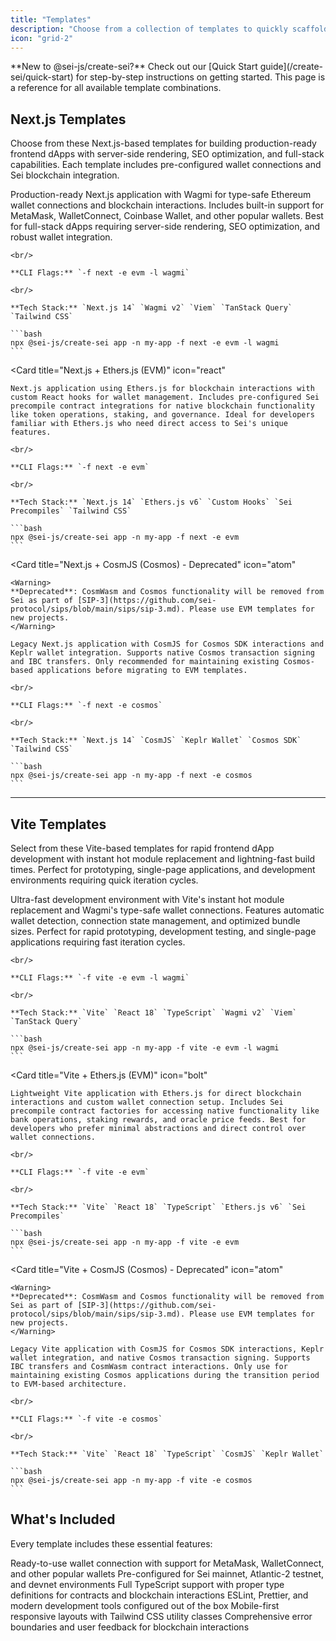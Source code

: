 ```yaml
---
title: "Templates"
description: "Choose from a collection of templates to quickly scaffold your Sei dApps. Each template comes pre-configured with wallet connection, network setup, and essential development tools."
icon: "grid-2"
---
```


<Info>
**New to @sei-js/create-sei?** Check out our [Quick Start guide](/create-sei/quick-start) for step-by-step instructions on getting started. This page is a reference for all available template combinations.
</Info>

## Next.js Templates

Choose from these Next.js-based templates for building production-ready frontend dApps with server-side rendering, SEO optimization, and full-stack capabilities. Each template includes pre-configured wallet connections and Sei blockchain integration.

<CardGroup cols={1}>
  <Card
    title="Next.js + Wagmi (EVM)"
    icon="react"
  >
    Production-ready Next.js application with Wagmi for type-safe Ethereum wallet connections and blockchain interactions. Includes built-in support for MetaMask, WalletConnect, Coinbase Wallet, and other popular wallets. Best for full-stack dApps requiring server-side rendering, SEO optimization, and robust wallet integration.
    
    <br/>
    
    **CLI Flags:** `-f next -e evm -l wagmi`
    
    <br/>

    **Tech Stack:** `Next.js 14` `Wagmi v2` `Viem` `TanStack Query` `Tailwind CSS`
    
    ```bash
    npx @sei-js/create-sei app -n my-app -f next -e evm -l wagmi
    ```
  </Card>

  <Card
    title="Next.js + Ethers.js (EVM)"
    icon="react"
  >
    Next.js application using Ethers.js for blockchain interactions with custom React hooks for wallet management. Includes pre-configured Sei precompile contract integrations for native blockchain functionality like token operations, staking, and governance. Ideal for developers familiar with Ethers.js who need direct access to Sei's unique features.
    
    <br/>
    
    **CLI Flags:** `-f next -e evm`
    
    <br/>

    **Tech Stack:** `Next.js 14` `Ethers.js v6` `Custom Hooks` `Sei Precompiles` `Tailwind CSS`
    
    ```bash
    npx @sei-js/create-sei app -n my-app -f next -e evm
    ```
  </Card>

  <Card
    title="Next.js + CosmJS (Cosmos) - Deprecated"
    icon="atom"
  >
    <Warning>
    **Deprecated**: CosmWasm and Cosmos functionality will be removed from Sei as part of [SIP-3](https://github.com/sei-protocol/sips/blob/main/sips/sip-3.md). Please use EVM templates for new projects.
    </Warning>
    
    Legacy Next.js application with CosmJS for Cosmos SDK interactions and Keplr wallet integration. Supports native Cosmos transaction signing and IBC transfers. Only recommended for maintaining existing Cosmos-based applications before migrating to EVM templates.
    
    <br/>
    
    **CLI Flags:** `-f next -e cosmos`
    
    <br/>

    **Tech Stack:** `Next.js 14` `CosmJS` `Keplr Wallet` `Cosmos SDK` `Tailwind CSS`
    
    ```bash
    npx @sei-js/create-sei app -n my-app -f next -e cosmos
    ```
  </Card>
</CardGroup>

---

## Vite Templates

Select from these Vite-based templates for rapid frontend dApp development with instant hot module replacement and lightning-fast build times. Perfect for prototyping, single-page applications, and development environments requiring quick iteration cycles.

<CardGroup cols={1}>
  <Card
    title="Vite + Wagmi (EVM)"
    icon="bolt"
  >
    Ultra-fast development environment with Vite's instant hot module replacement and Wagmi's type-safe wallet connections. Features automatic wallet detection, connection state management, and optimized bundle sizes. Perfect for rapid prototyping, development testing, and single-page applications requiring fast iteration cycles.
    
    <br/>
    
    **CLI Flags:** `-f vite -e evm -l wagmi`
    
    <br/>

    **Tech Stack:** `Vite` `React 18` `TypeScript` `Wagmi v2` `Viem` `TanStack Query`
    
    ```bash
    npx @sei-js/create-sei app -n my-app -f vite -e evm -l wagmi
    ```
  </Card>

  <Card
    title="Vite + Ethers.js (EVM)"
    icon="bolt"
  >
    Lightweight Vite application with Ethers.js for direct blockchain interactions and custom wallet connection setup. Includes Sei precompile contract factories for accessing native functionality like bank operations, staking rewards, and oracle price feeds. Best for developers who prefer minimal abstractions and direct control over wallet connections.
    
    <br/>
    
    **CLI Flags:** `-f vite -e evm`
    
    <br/>

    **Tech Stack:** `Vite` `React 18` `TypeScript` `Ethers.js v6` `Sei Precompiles`
    
    ```bash
    npx @sei-js/create-sei app -n my-app -f vite -e evm
    ```
  </Card>

  <Card
    title="Vite + CosmJS (Cosmos) - Deprecated"
    icon="atom"
  >
    <Warning>
    **Deprecated**: CosmWasm and Cosmos functionality will be removed from Sei as part of [SIP-3](https://github.com/sei-protocol/sips/blob/main/sips/sip-3.md). Please use EVM templates for new projects.
    </Warning>
    
    Legacy Vite application with CosmJS for Cosmos SDK interactions, Keplr wallet integration, and native Cosmos transaction signing. Supports IBC transfers and CosmWasm contract interactions. Only use for maintaining existing Cosmos applications during the transition period to EVM-based architecture.
    
    <br/>
    
    **CLI Flags:** `-f vite -e cosmos`
    
    <br/>

    **Tech Stack:** `Vite` `React 18` `TypeScript` `CosmJS` `Keplr Wallet`
    
    ```bash
    npx @sei-js/create-sei app -n my-app -f vite -e cosmos
    ```
  </Card>
</CardGroup>

## What's Included

Every template includes these essential features:

<CardGroup cols={2}>
  <Card title="Wallet Connection" icon="wallet">
    Ready-to-use wallet connection with support for MetaMask, WalletConnect, and other popular wallets
  </Card>
  <Card title="Network Configuration" icon="network-wired">
    Pre-configured for Sei mainnet, Atlantic-2 testnet, and devnet environments
  </Card>
  <Card title="Type Safety" icon="shield-check">
    Full TypeScript support with proper type definitions for contracts and blockchain interactions
  </Card>
  <Card title="Modern Tooling" icon="wrench">
    ESLint, Prettier, and modern development tools configured out of the box
  </Card>
  <Card title="Responsive Design" icon="mobile">
    Mobile-first responsive layouts with Tailwind CSS utility classes
  </Card>
  <Card title="Error Handling" icon="exclamation-triangle">
    Comprehensive error boundaries and user feedback for blockchain interactions
  </Card>
</CardGroup>